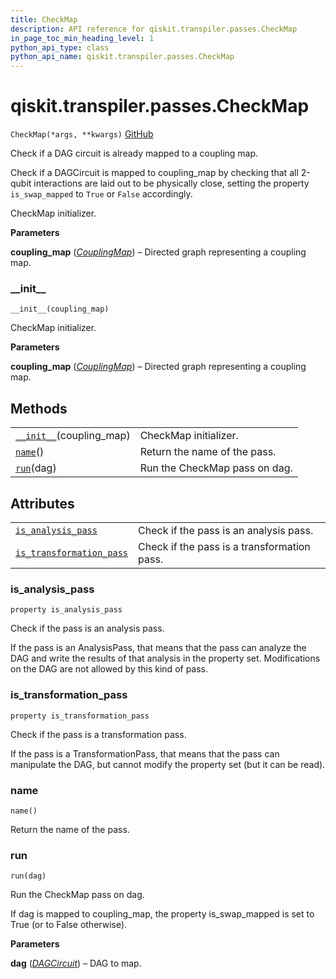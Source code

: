 ```yaml
---
title: CheckMap
description: API reference for qiskit.transpiler.passes.CheckMap
in_page_toc_min_heading_level: 1
python_api_type: class
python_api_name: qiskit.transpiler.passes.CheckMap
---
```


<span id="qiskit-transpiler-passes-checkmap" />

# qiskit.transpiler.passes.CheckMap

<span id="qiskit.transpiler.passes.CheckMap" />

`CheckMap(*args, **kwargs)` [GitHub](https://github.com/qiskit/qiskit/tree/stable/0.16/qiskit/transpiler/passes/utils/check_map.py "view source code")

Check if a DAG circuit is already mapped to a coupling map.

Check if a DAGCircuit is mapped to coupling\_map by checking that all 2-qubit interactions are laid out to be physically close, setting the property `is_swap_mapped` to `True` or `False` accordingly.

CheckMap initializer.

**Parameters**

**coupling\_map** ([*CouplingMap*](qiskit.transpiler.CouplingMap "qiskit.transpiler.CouplingMap")) – Directed graph representing a coupling map.

### \_\_init\_\_

<span id="qiskit.transpiler.passes.CheckMap.__init__" />

`__init__(coupling_map)`

CheckMap initializer.

**Parameters**

**coupling\_map** ([*CouplingMap*](qiskit.transpiler.CouplingMap "qiskit.transpiler.CouplingMap")) – Directed graph representing a coupling map.

## Methods

|                                                                                                                       |                               |
| --------------------------------------------------------------------------------------------------------------------- | ----------------------------- |
| [`__init__`](#qiskit.transpiler.passes.CheckMap.__init__ "qiskit.transpiler.passes.CheckMap.__init__")(coupling\_map) | CheckMap initializer.         |
| [`name`](#qiskit.transpiler.passes.CheckMap.name "qiskit.transpiler.passes.CheckMap.name")()                          | Return the name of the pass.  |
| [`run`](#qiskit.transpiler.passes.CheckMap.run "qiskit.transpiler.passes.CheckMap.run")(dag)                          | Run the CheckMap pass on dag. |

## Attributes

|                                                                                                                                                  |                                             |
| ------------------------------------------------------------------------------------------------------------------------------------------------ | ------------------------------------------- |
| [`is_analysis_pass`](#qiskit.transpiler.passes.CheckMap.is_analysis_pass "qiskit.transpiler.passes.CheckMap.is_analysis_pass")                   | Check if the pass is an analysis pass.      |
| [`is_transformation_pass`](#qiskit.transpiler.passes.CheckMap.is_transformation_pass "qiskit.transpiler.passes.CheckMap.is_transformation_pass") | Check if the pass is a transformation pass. |

### is\_analysis\_pass

<span id="qiskit.transpiler.passes.CheckMap.is_analysis_pass" />

`property is_analysis_pass`

Check if the pass is an analysis pass.

If the pass is an AnalysisPass, that means that the pass can analyze the DAG and write the results of that analysis in the property set. Modifications on the DAG are not allowed by this kind of pass.

### is\_transformation\_pass

<span id="qiskit.transpiler.passes.CheckMap.is_transformation_pass" />

`property is_transformation_pass`

Check if the pass is a transformation pass.

If the pass is a TransformationPass, that means that the pass can manipulate the DAG, but cannot modify the property set (but it can be read).

### name

<span id="qiskit.transpiler.passes.CheckMap.name" />

`name()`

Return the name of the pass.

### run

<span id="qiskit.transpiler.passes.CheckMap.run" />

`run(dag)`

Run the CheckMap pass on dag.

If dag is mapped to coupling\_map, the property is\_swap\_mapped is set to True (or to False otherwise).

**Parameters**

**dag** ([*DAGCircuit*](qiskit.dagcircuit.DAGCircuit "qiskit.dagcircuit.DAGCircuit")) – DAG to map.

